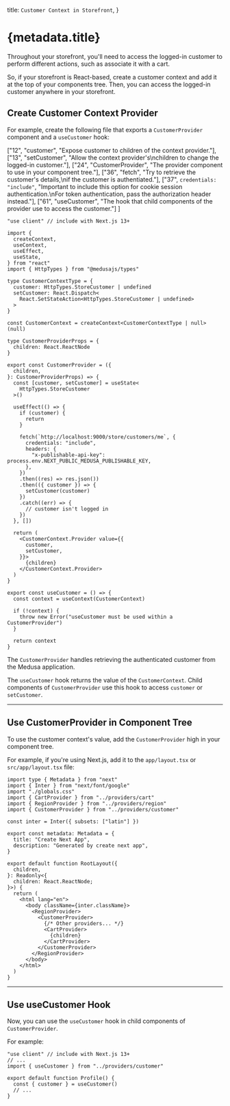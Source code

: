   title: `Customer Context in Storefront`,
}

# {metadata.title}

Throughout your storefront, you'll need to access the logged-in customer to perform different actions, such as associate it with a cart.

So, if your storefront is React-based, create a customer context and add it at the top of your components tree. Then, you can access the logged-in customer anywhere in your storefront.

## Create Customer Context Provider

For example, create the following file that exports a `CustomerProvider` component and a `useCustomer` hook:

  ["12", "customer", "Expose customer to children of the context provider."],
  ["13", "setCustomer", "Allow the context provider's\nchildren to change the logged-in customer."],
  ["24", "CustomerProvider", "The provider component to use in your component tree."],
  ["36", "fetch", "Try to retrieve the customer's details,\nif the customer is authentiated."],
  ["37", `credentials: "include"`, "Important to include this option for cookie session authentication.\nFor token authentication, pass the authorization header instead."],
  ["61", "useCustomer", "The hook that child components of the provider use to access the customer."]
]

```tsx highlights={highlights}
"use client" // include with Next.js 13+

import { 
  createContext, 
  useContext, 
  useEffect, 
  useState,
} from "react"
import { HttpTypes } from "@medusajs/types"

type CustomerContextType = {
  customer: HttpTypes.StoreCustomer | undefined
  setCustomer: React.Dispatch<
    React.SetStateAction<HttpTypes.StoreCustomer | undefined>
  >
}

const CustomerContext = createContext<CustomerContextType | null>(null)

type CustomerProviderProps = {
  children: React.ReactNode
}

export const CustomerProvider = ({
  children,
}: CustomerProviderProps) => {
  const [customer, setCustomer] = useState<
    HttpTypes.StoreCustomer
  >()

  useEffect(() => {
    if (customer) {
      return
    }

    fetch(`http://localhost:9000/store/customers/me`, {
      credentials: "include",
      headers: {
        "x-publishable-api-key": process.env.NEXT_PUBLIC_MEDUSA_PUBLISHABLE_KEY,
      },
    })
    .then((res) => res.json())
    .then(({ customer }) => {
      setCustomer(customer)
    })
    .catch((err) => {
      // customer isn't logged in
    })
  }, [])

  return (
    <CustomerContext.Provider value={{
      customer,
      setCustomer,
    }}>
      {children}
    </CustomerContext.Provider>
  )
}

export const useCustomer = () => {
  const context = useContext(CustomerContext)

  if (!context) {
    throw new Error("useCustomer must be used within a CustomerProvider")
  }

  return context
}
```

The `CustomerProvider` handles retrieving the authenticated customer from the Medusa application.

The `useCustomer` hook returns the value of the `CustomerContext`. Child components of `CustomerProvider` use this hook to access `customer` or `setCustomer`.

---

## Use CustomerProvider in Component Tree

To use the customer context's value, add the `CustomerProvider` high in your component tree.

For example, if you're using Next.js, add it to the `app/layout.tsx` or `src/app/layout.tsx` file:

```tsx title="app/layout.tsx" collapsibleLines="1-14" highlights={[["24"]]}
import type { Metadata } from "next"
import { Inter } from "next/font/google"
import "./globals.css"
import { CartProvider } from "../providers/cart"
import { RegionProvider } from "../providers/region"
import { CustomerProvider } from "../providers/customer"

const inter = Inter({ subsets: ["latin"] })

export const metadata: Metadata = {
  title: "Create Next App",
  description: "Generated by create next app",
}

export default function RootLayout({
  children,
}: Readonly<{
  children: React.ReactNode;
}>) {
  return (
    <html lang="en">
      <body className={inter.className}>
        <RegionProvider>
          <CustomerProvider>
            {/* Other providers... */}
            <CartProvider>
              {children}
            </CartProvider>
          </CustomerProvider>
        </RegionProvider>
      </body>
    </html>
  )
}

```

---

## Use useCustomer Hook

Now, you can use the `useCustomer` hook in child components of `CustomerProvider`.

For example:

```tsx
"use client" // include with Next.js 13+
// ...
import { useCustomer } from "../providers/customer"

export default function Profile() {
  const { customer } = useCustomer()
  // ...
}
```

